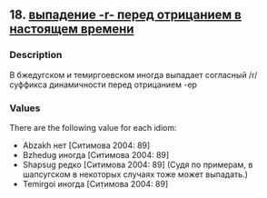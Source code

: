 ## 18. <a href =  'https://agricolamz.github.io/The_Circassian_Isoglosses_Database/18.html'>выпадение -r- перед отрицанием в настоящем времени</a>
### Description

В бжедугском и темиргоевском иногда выпадает согласный /r/ суффикса динамичности перед отрицанием -ep

### Values
There are the following value for each idiom:

* Abzakh  нет [Ситимова 2004: 89] 
* Bzhedug  иногда [Ситимова 2004: 89] 
* Shapsug  редко [Ситимова 2004: 89] (Судя по примерам, в шапсугском в некоторых случаях тоже может выпадать.)
* Temirgoi  иногда [Ситимова 2004: 89] 

